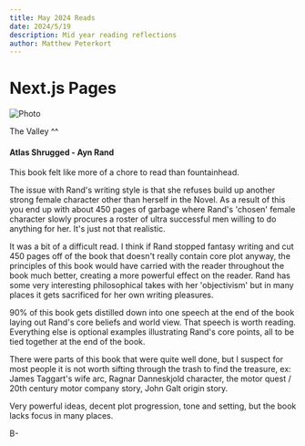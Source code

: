 ```yaml
---
title: May 2024 Reads
date: 2024/5/19
description: Mid year reading reflections
author: Matthew Peterkort
---
```


# Next.js Pages

<div>

<Image
src="/images/634.jpg"
alt="Photo"
width={700}
height={451}
priority
className="next-image"
/>

The Valley ^^ 

<h4> Atlas Shrugged - Ayn Rand </h4>

This book felt like more of a chore to read than fountainhead. 

The issue with Rand's writing style is that she refuses build up another strong female character
other than herself in the Novel. As a result of this you end up with about 450 pages of garbage where Rand's
'chosen' female character slowly procures a roster of ultra successful men willing to do anything for her. It's 
just not that realistic.

It was a bit of a difficult read. I think if Rand stopped fantasy writing and cut 450 pages off of the book that doesn't really
contain core plot anyway, the principles of this book would have carried with the reader throughout the book much better, creating a more powerful effect on the reader. 
Rand has some very interesting philosophical takes with her 'objectivism' but in many places it gets sacrificed for her own writing pleasures.

90% of this book gets distilled down into one speech at the end of the book laying out Rand's core beliefs and world view. That speech is worth reading.
Everything else is optional examples illustrating Rand's core points, all to be tied together at the end of the book.

There were parts of this book that were quite well done, but I suspect for most people it is not worth sifting through the trash to find the treasure,
ex: James Taggart's wife arc, Ragnar Danneskjold character, the motor quest / 20th century motor company story, John Galt origin story.

Very powerful ideas, decent plot progression, tone and setting, but the book lacks focus in many places. 

B-

</div>